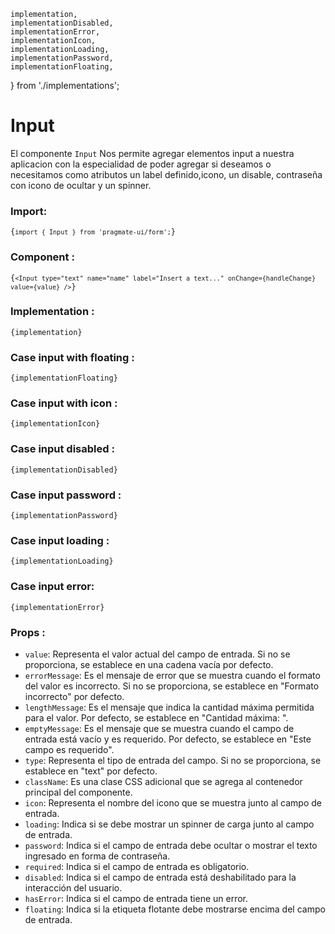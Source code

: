 	implementation,
	implementationDisabled,
	implementationError,
	implementationIcon,
	implementationLoading,
	implementationPassword,
	implementationFloating,
} from './implementations';

# Input

El componente `Input` Nos permite agregar elementos input a nuestra aplicacion con la especialidad de poder agregar si
deseamos o necesitamos como atributos un label definido,icono, un disable, contraseña con icono de ocultar y un spinner.

### Import:

<Code>{`import { Input } from 'pragmate-ui/form';`}</Code>

### Component :

<Code>{`<Input type="text" name="name" label="Insert a text..." onChange={handleChange} value={value} />`}</Code>

### Implementation :

<Code>{implementation}</Code>

### Case input with floating :

<ResultsFloating />

<Code>{implementationFloating}</Code>

### Case input with icon :

<ResultInputWithIcon />

<Code>{implementationIcon}</Code>

### Case input disabled :

<ResultInputDisabled />

<Code>{implementationDisabled}</Code>

### Case input password :

<ResultInputPassword />

<Code>{implementationPassword}</Code>

### Case input loading :

<ResultInputLoading />

<Code>{implementationLoading}</Code>

### Case input error:

<Code>{implementationError}</Code>

<ResultInputError />

### Props :

-   `value`: Representa el valor actual del campo de entrada. Si no se proporciona, se establece en una cadena vacía por
    defecto.
-   `errorMessage`: Es el mensaje de error que se muestra cuando el formato del valor es incorrecto. Si no se
    proporciona, se establece en "Formato incorrecto" por defecto.
-   `lengthMessage`: Es el mensaje que indica la cantidad máxima permitida para el valor. Por defecto, se establece en
    "Cantidad máxima: ".
-   `emptyMessage`: Es el mensaje que se muestra cuando el campo de entrada está vacío y es requerido. Por defecto, se
    establece en "Este campo es requerido".
-   `type`: Representa el tipo de entrada del campo. Si no se proporciona, se establece en "text" por defecto.
-   `className`: Es una clase CSS adicional que se agrega al contenedor principal del componente.
-   `icon`: Representa el nombre del icono que se muestra junto al campo de entrada.
-   `loading`: Indica si se debe mostrar un spinner de carga junto al campo de entrada.
-   `password`: Indica si el campo de entrada debe ocultar o mostrar el texto ingresado en forma de contraseña.
-   `required`: Indica si el campo de entrada es obligatorio.
-   `disabled`: Indica si el campo de entrada está deshabilitado para la interacción del usuario.
-   `hasError`: Indica si el campo de entrada tiene un error.
-   `floating`: Indica si la etiqueta flotante debe mostrarse encima del campo de entrada.
